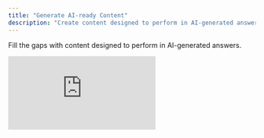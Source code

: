 ```yaml
---
title: "Generate AI-ready Content"
description: "Create content designed to perform in AI-generated answers"
---
```


Fill the gaps with content designed to perform in AI-generated answers.

<div style={{position: 'relative', paddingBottom: 'calc(47.447916666666664% + 41px)', height: 0, width: '100%'}}>
  <iframe 
    src="https://demo.arcade.software/Kh5KcYxmYA0XIsAC30Fb?embed&embed_mobile=tab&embed_desktop=inline&show_copy_link=true" 
    title="View and Analyze Samsung Brand Details and Metrics" 
    frameBorder="0" 
    loading="lazy" 
    webkitAllowFullScreen 
    mozAllowFullScreen 
    allowFullScreen 
    allow="clipboard-write" 
    style={{position: 'absolute', top: 0, left: 0, width: '100%', height: '100%', colorScheme: 'light'}}
  />
</div>

## Steps:

* Go to *Prompts* on the sidebar navigation  
* Click a prompt or topic you want to optimize  
* Audit prompt ranking, score, and sentiments  
* Navigate to *Content Plans* and Click 'Generate New Suggestions'  
* Generate draft content (blog, landing page, FAQ snippet). You can edit or enrich the content, then publish to your website or CMS

**Result:** Fresh content tailored to increase your visibility and relevance in AI answers.

<Card
  title="Next: Export Reports For Your Team"
  icon="arrow-right"
  href="/export-reports-for-your-team"
>
  Learn how to share insights with your team
</Card>
